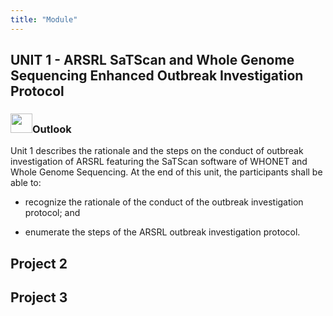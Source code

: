 ```yaml
---
title: "Module"
---
```


## UNIT 1 - ARSRL SaTScan and Whole Genome Sequencing Enhanced Outbreak Investigation Protocol

### ![](images/clipboard-1825711664.png){width="35" height="31"}Outlook

Unit 1 describes the rationale and the steps on the conduct of outbreak investigation of ARSRL featuring the SaTScan software of WHONET and Whole Genome Sequencing. At the end of this unit, the participants shall be able to:

-   recognize the rationale of the conduct of the outbreak investigation protocol; and

-   enumerate the steps of the ARSRL outbreak investigation protocol.

## Project 2

## Project 3
